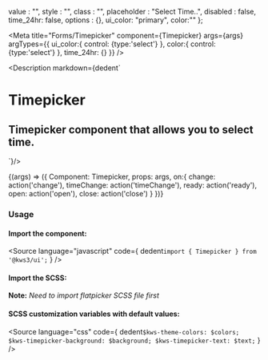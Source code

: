 
  value : "",
  style : "",
  class : "",
  placeholder : "Select Time..",
  disabled : false,
  time_24hr: false,
  options : {},
  ui_color: "primary",
  color:""
};

<Meta
  title="Forms/Timepicker"
  component={Timepicker}
  args={args}
  argTypes={{
    ui_color:{
      control: {type:'select'}
    },
    color:{
      control: {type:'select'}
    },
    time_24hr: {}
  }}
/>

<Description markdown={dedent`
# Timepicker
## Timepicker component that allows you to select time.
`}/>

<Canvas>
  <Story
  name="Timepicker"
  args={args}
  >
  {(args) => ({
    Component: Timepicker,
    props: args,
    on:{
      change: action('change'),
      timeChange: action('timeChange'),
      ready: action('ready'),
      open: action('open'),
      close: action('close')
    }
  })}
  </Story>
</Canvas>

<ArgsTable story="Timepicker" />

### Usage
#### Import the component:
<Source
  language="javascript"
  code={
    dedent`import { Timepicker } from '@kws3/ui';`
  }
/>

#### Import the SCSS:
<div class="notification is-warning"><strong>Note:</strong> <em>Need to import flatpicker SCSS file first</em></div>
<Source
  language="javascript"
  code={
    dedent`
    @import 'flatpickr/dist/flatpickr';
    @import '@kws3/ui/styles/Timepicker.scss';`
  }
/>

#### SCSS customization variables with default values:
<Source
  language="css"
  code={
    dedent`
      $kws-theme-colors: $colors;
      $kws-timepicker-background: $background;
      $kws-timepicker-text: $text;
    `
  }
/>
